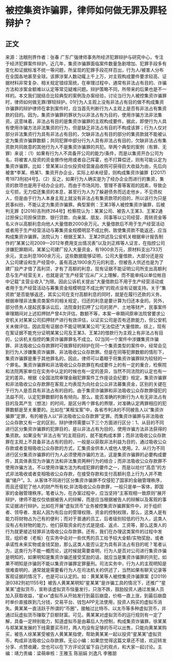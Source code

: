 # 被控集资诈骗罪，律师如何做无罪及罪轻辩护？
## 正文
来源：法眼刑界作者：张春 广东广强律师事务所经济犯罪辩护与研究中心，专注于经济犯罪案件辩护。近几年，集资诈骗罪面临案件数量急剧增加、犯罪手段多有变化和证据标准不统一等问题，所呈现的犯罪手段花样百出，行为人/被害人分布在全国各地甚至全球。该罪涉案人数动辄上千上万，对主观构成要件要求较高、证据材料非常复杂、相关规定错综笼统，在审理过程中，通常有非法占有目的、诈骗方法和涉案金额难以认定等常见疑难问题。辩护策略不同，所带来的后果也是不一样的。本文我们就结合比较典型的案例及办案经验，讨论当行为人被控集资诈骗罪时，律师如何做无罪/罪轻辩护。01行为人主观上没有非法占有目的做不构成集资诈骗罪的辩护律师在拿到案件时，应当首先判断行为人主观上是否有非法占有集资款的目的。因为，集资诈骗罪的罪状为以非法占有为目的，使用诈骗方法非法集资。这意味着，非法占有目的是集资诈骗罪的主观构成要件。据此，即使行为人具有使用诈骗方法非法集资的行为，但是缺乏非法占有目的不构成该罪；行为人仅对部分非法集资行为具有非法占有目的，欠缺非法占有目的部分的集资款就不能被认定为集资诈骗罪数额；共同犯罪中部分行为人具有非法占有目的，欠缺非法占有集资款共同故意的其他行为人不是集资诈骗罪的共犯。举两个典型的案例（有罪、无罪）来说：（1）如果有行为人不具备开公司的能力/条件，而是以集资开办公司为名，将被害人投资的资金挪作他用或者自己挥霍，也不打算偿还，则有可能认定为集资诈骗罪。比如：曾某某以合伙投资经营废品收购可获得巨大收益为由，先后向被害*李某、杨某1、集资开办企业，实际上却未经营，则构成集资诈骗罪【(2017)粤1973刑初4号】。（2）反之，如果行为人确实是为了经办企业而进行的集资，集资的款项也是用于经办企业的，而由于市场风险、管理不善等客观的因素，导致企业亏损，无力偿还集资的本息，甚至行为人为了躲避债务而远走他乡，不见债权人，但是由于行为人本身主观上就没有非法占有集资款项的目的，所以该行为只是民事纠纷，不能认定为集资诈骗罪。典型案例：王某3等人被控集资诈骗罪，后被判无罪【(2016)吉刑终264号】检察院认为：某某公司、被告人王某3、王某2通过担保公司担保贷款、银行贷款、向亲属、朋友、同事等以公司经营、周转资金等名义许以高额利息向他人大量借款2000余万元。大量借款后不用于生产经营活动或者用于生产经营活动与筹集资金规模明显不成比例，致使集资款不能返还，应当构成集资诈骗罪。法院认为：根据王某3、王某2供述及公安机关根据审计报告制作的”某某公司2009—2012年费用支出情况表”以及刘正辉等人证言，在指控公司涉嫌犯罪期间，某某公司建厂投入大量资金，有1900余万元，原材料支出733万余元，支出利息1900余万元，这些数据能够证明，公司大量借款，大部分还是投入公司建设和生产经营中，虽有高达1900余万元的利息，但被告人供述也是为了建厂投产才借了高利贷，才有了高额的利息，现有证据不能证明公司所支出高额利息与生产经营无关，也就是说”生产经营”应从广义上理解，而不能单纯以单位帐目中记载”主营业收入”为限。因此公诉机关提出”大量借款后不用于生产经营活动或者用于生产经营活动与筹集资金规模明显不成比例”的观点没有证据支持。关于”集资款”是否能够返还，其实公司在支付高额利息的同时，就是在履行还款的义务，根据审理非法集资类案件的相关规定，归还的利息是要计算为归还本金的。另外，部分债务人提起民事诉讼后，法院查封扣押了公司的房产、土地等财产，民事案件审理期间对上述扣押财产曾4次评估，数额不等，本案一审期间原审法院曾要求公安机关对某某公司扣押财产进行有效评估，以证实公司是否有还款能力，但公安机关未做评估，因此现有证据亦不能证明某某公司”无法偿还”大量借款。综上，现有在案证据不能充分证明某某公司及王某3、王某2的借款行为主观上有非法占有目的，公诉机关指控的集资诈骗罪罪名不成立。02当同一个案件中涉嫌集资诈骗罪、非法吸收公众存款罪时可做罪轻的辩护在同一个集资类型的案件中，经常会见到行为人涉嫌集资诈骗罪、非法吸收公众存款罪。但是在同等犯罪数额的情形下，集资诈骗罪是重于其他罪名的，因此，律师可以着眼于将集资诈骗罪辩为较轻的一个罪名。集资诈骗罪和非法吸收公众存款罪在构成要件上的有一定的重合，检察院和法院两家单位在实务中认定的时候也有一定的差异，当然不同法院的认定也有一定的差异。根据《全国法院审理金融犯罪案件工作座谈会纪要》规定，集资诈骗罪和非法吸收公众存款罪在客观上均表现为向社会公众非法募集资金，区别的关键在于行为人是否具有非法占有的目的。由于集资诈骗罪和非法吸收公众存款罪侵犯的法益不同，认定犯罪数额时各有倾向。那么，能否准确的判断行为人有无非法占有目的及其产生（想法）的时间，是区分两个罪名的界限，对准确认定两罪相应的犯罪数额是至关重要的。比如在“某租宝案”中，各省市判决的不同被告人以“集资诈骗罪”定罪，有的被告人以“非法吸收公众存款罪”定罪。而集资诈骗罪与非法吸收公众存款又有一定的区别，辩护律师需要以下三个方面进行区分：1、从目的不同进行区分集资诈骗罪的犯罪目的，是以非法占有为目的，使用诈骗方法非法获得的集资款。如果没有“非法占有”的主观目的，就不能构成本罪；而非法吸收公众存款罪在主观上不具备非法占有的目的，一般是以获取非法利益为目的，通过吸收公众存款或者变相吸收公众存款的方式，汇集资金供本人或他人使用。2、从行为不同进行区分集资诈骗罪的行为人必须使用诈骗的方法，这是集资诈骗罪的必要构成要件，其具体表现为诈骗方法和非法集资两种行为的结合；而非法吸收公众存款罪不使用诈骗方法，不以使用诈骗方法为构成犯罪的要件之一，而是以给付“高息”的方式非法吸收或者变相吸收公众存款，在接受存款和支付高额利息上行为人并不欺骗“储户”。3、从客体不同进行区分集资诈骗罪不仅侵犯了国家的金融管理秩序，而且还侵犯了他人的财产所有权;非法吸收公众存款罪，一般只是单一客体，即国家的金融管理秩序。笔者认为，在办案过程中，应当坚持“主客观相一致原则”展开辩护，律师不能仅仅依据被告人的辩解，而是应当根据被告人的辩解以及客观的事实证据进行辩护。比如在开展“虚拟货币”业务被控集资诈骗罪案件中，对于组织者、领导者、发起人因为有后台的管理权限、资金的控制权限，那么，这类人是有能力将财物占为己有的便利；而对于普通的员工，后者级别较低的行为人，这类人没有占有财物的能力，他们获取资金的方式是提成、返点、工资等，那么这类人的行为就更接近轻罪非法吸收公众存款罪。还有，我们在办理这类案件的过程中发现，组织者（老板）在实务中会对一些优秀的员工给予较大金额/实物奖励，或者承诺性未来实物或金钱奖励，那么这类人能否认定为具有非法占有目的呢？笔者认为，这类行为不能一概而论，这时候就需要查明，行为人是否对公司进行集资诈骗是明知的，如果明知是集资诈骗还接受奖励的话，就应当是集资诈骗罪的共犯，如果不明知是诈骗则不能以集资诈骗罪定罪量刑。司法实务中，行为人的主观明知是很难查明的，通常就是需要看行为人在司法机关的供述了，当然如果有聊天记录等客观证据的情况下，也是可以认定的。如：黄某某等人被控集资诈骗罪案【(2019)浙0382刑初1155号】被告人黄某某明知“星某某”是诈骗工具的情况下，还推广“星某某”虚拟货币，宣称该虚拟货币恒量发行，只涨不跌，鼓励投资人通过发展人员加入获取收益，“星xx”虚拟币从开始发行到最后崩盘，价格一直上涨，到最后崩盘时单价直接跌到几分钱，交易平台、钱包APP无法使用，投资人购买的虚拟币消失。黄某某一直活跃于所谓的“币圈”，接触过比特币、以太币等多种虚拟货币，并通过玩虚拟货币赚取了巨额财富。可见，黄某某对虚拟货币的运行规则有一定了解，具备一定辨别能力，知道虚拟币是由幕后人为控制，构成集资诈骗罪。徐某某与郑某某发展的下线需要买币时，两人均没有足够的币可以出售，只能向黄某某购买，被告人徐某某受被告人黄某某指使，帮助黄某某一起以投资“星某某”虚拟货币，构成非法吸收公众存款罪。无讼小编：如果您觉得这篇文章还不错，欢迎转发分享、点赞收藏，您也可以在下方评论区留下自己的观点，和大家一起讨论。主编：靖力责编：梁萌审核：王雅玉 陈丽娟 刘逸凡 李雅朋